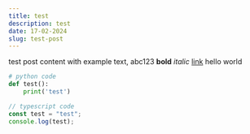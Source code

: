 ```yaml
---
title: test
description: test
date: 17-02-2024
slug: test-post
---
```


test post content with example text, abc123 **bold** _italic_ [link](https://google.com) hello world

```py
# python code
def test():
    print('test')
```

```ts
// typescript code
const test = "test";
console.log(test);
```
